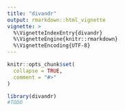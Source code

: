 ```yaml
---
title: "divandr"
output: rmarkdown::html_vignette
vignette: >
  %\VignetteIndexEntry{divandr}
  %\VignetteEngine{knitr::rmarkdown}
  %\VignetteEncoding{UTF-8}
---
```


```r
knitr::opts_chunk$set(
  collapse = TRUE,
  comment = "#>"
)
```

```r
library(divandr)
#TODO
```

